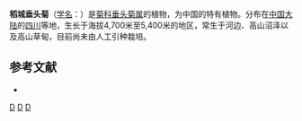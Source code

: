 {{Speciesbox
| name = 稻城垂头菊
| status = 
| status_system = 
| image =
| genus = Cremanthodium
| species = daochengense
| authority = Ling et [[刘尚武|S. W. Liu]]
}}

'''稻城垂头菊'''（[[学名|学名]]：{{lang|la|''Cremanthodium daochengense''}}）是[[菊科|菊科]][[垂头菊属|垂头菊属]]的植物，为中国的特有植物。分布在[[中国大陆|中国大陆]]的[[四川|四川]]等地，生长于海拔4,700米至5,400米的地区，常生于河边、高山沼泽以及高山草甸，目前尚未由人工引种栽培。

== 参考文献 ==
<div class="references-small">
* {{cite web| url =http://www.bioinfo.cn/db05/KmzwSpecies.php?action=view&id=4660| title =稻城垂头菊| work =《中国高等植物数据库全库》| publisher =中国科学院微生物研究所| author =昆明植物研究所| accessdate =2009-02-25| deadurl =yes| archiveurl =https://web.archive.org/web/20160305025321/http://www.bioinfo.cn/db05/KmzwSpecies.php?action=view&id=4660| archivedate =2016-03-05}}
</div>
{{Taxonbar|from=Q15231380}}

[[Category:垂头菊属|D]]
[[Category:中國特有植物|D]]
[[Category:四川植物|D]]